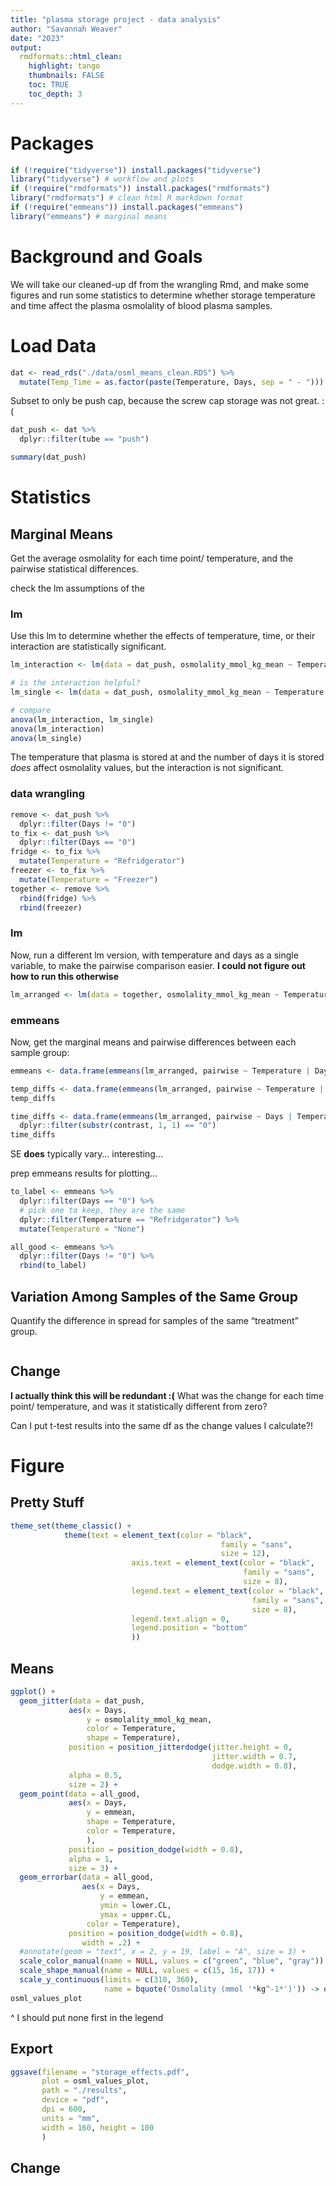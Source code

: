 ```yaml
---
title: "plasma storage project - data analysis"
author: "Savannah Weaver"
date: "2023"
output: 
  rmdformats::html_clean:
    highlight: tango
    thumbnails: FALSE
    toc: TRUE
    toc_depth: 3
---
```



# Packages

```r
if (!require("tidyverse")) install.packages("tidyverse")
library("tidyverse") # workflow and plots
if (!require("rmdformats")) install.packages("rmdformats")
library("rmdformats") # clean html R markdown format
if (!require("emmeans")) install.packages("emmeans")
library("emmeans") # marginal means
```



# Background and Goals

We will take our cleaned-up df from the wrangling Rmd, and make some figures and run some statistics to determine whether storage temperature and time affect the plasma osmolality of blood plasma samples. 





# Load Data

```r
dat <- read_rds("./data/osml_means_clean.RDS") %>% 
  mutate(Temp_Time = as.factor(paste(Temperature, Days, sep = " - ")))
```


Subset to only be push cap, because the screw cap storage was not great. :(

```r
dat_push <- dat %>% 
  dplyr::filter(tube == "push")

summary(dat_push)
```









# Statistics


## Marginal Means

Get the average osmolality for each time point/ temperature, and the pairwise statistical differences. 

check the lm assumptions of the 



### lm

Use this lm to determine whether the effects of temperature, time, or their interaction are statistically significant.

```r
lm_interaction <- lm(data = dat_push, osmolality_mmol_kg_mean ~ Temperature*Days)

# is the interaction helpful?
lm_single <- lm(data = dat_push, osmolality_mmol_kg_mean ~ Temperature + Days)

# compare
anova(lm_interaction, lm_single)
anova(lm_interaction)
anova(lm_single)
```

The temperature that plasma is stored at and the number of days it is stored *does* affect osmolality values, but the interaction is not significant.



### data wrangling

```r
remove <- dat_push %>% 
  dplyr::filter(Days != "0")
to_fix <- dat_push %>% 
  dplyr::filter(Days == "0")
fridge <- to_fix %>% 
  mutate(Temperature = "Refridgerator")
freezer <- to_fix %>% 
  mutate(Temperature = "Freezer")
together <- remove %>% 
  rbind(fridge) %>% 
  rbind(freezer)
```




### lm

Now, run a different lm version, with temperature and days as a single variable, to make the pairwise comparison easier. **I could not figure out how to run this otherwise**

```r
lm_arranged <- lm(data = together, osmolality_mmol_kg_mean ~ Temperature*Days)
```




### emmeans

Now, get the marginal means and pairwise differences between each sample group:

```r
emmeans <- data.frame(emmeans(lm_arranged, pairwise ~ Temperature | Days)$emmean) 

temp_diffs <- data.frame(emmeans(lm_arranged, pairwise ~ Temperature | Days)$contrasts)
temp_diffs

time_diffs <- data.frame(emmeans(lm_arranged, pairwise ~ Days | Temperature)$contrasts) %>% 
  dplyr::filter(substr(contrast, 1, 1) == "0")
time_diffs
```


SE **does** typically vary... interesting...


prep emmeans results for plotting...

```r
to_label <- emmeans %>% 
  dplyr::filter(Days == "0") %>% 
  # pick one to keep, they are the same
  dplyr::filter(Temperature == "Refridgerator") %>% 
  mutate(Temperature = "None")

all_good <- emmeans %>% 
  dplyr::filter(Days != "0") %>% 
  rbind(to_label)
```



## Variation Among Samples of the Same Group

Quantify the difference in spread for samples of the same "treatment" group.

```r

```




## Change

**I actually think this will be redundant :(**
What was the change for each time point/ temperature, and was it statistically different from zero?

Can I put t-test results into the same df as the change values I calculate?!






# Figure


## Pretty Stuff

```r
theme_set(theme_classic() +
            theme(text = element_text(color = "black", 
                                               family = "sans", 
                                               size = 12),
                           axis.text = element_text(color = "black", 
                                                    family = "sans", 
                                                    size = 8),
                           legend.text = element_text(color = "black", 
                                                      family = "sans", 
                                                      size = 8),
                           legend.text.align = 0,
                           legend.position = "bottom"
                           ))
```



## Means 


```r
ggplot() +
  geom_jitter(data = dat_push,
             aes(x = Days,
                 y = osmolality_mmol_kg_mean,
                 color = Temperature,
                 shape = Temperature),
             position = position_jitterdodge(jitter.height = 0, 
                                             jitter.width = 0.7,
                                             dodge.width = 0.8),
             alpha = 0.5,
             size = 2) +
  geom_point(data = all_good,
             aes(x = Days,
                 y = emmean,
                 shape = Temperature,
                 color = Temperature,
                 ),
             position = position_dodge(width = 0.8),
             alpha = 1,
             size = 3) +
  geom_errorbar(data = all_good,
                aes(x = Days,
                    y = emmean, 
                    ymin = lower.CL,
                    ymax = upper.CL,
                 color = Temperature),
             position = position_dodge(width = 0.8),
                width = .2) +
  #annotate(geom = "text", x = 2, y = 19, label = "A", size = 3) +
  scale_color_manual(name = NULL, values = c("green", "blue", "gray")) +
  scale_shape_manual(name = NULL, values = c(15, 16, 17)) +
  scale_y_continuous(limits = c(310, 360), 
                     name = bquote('Osmolality (mmol '*kg^-1*')')) -> osml_values_plot
osml_values_plot
```


^ I should put none first in the legend

## Export

```r
ggsave(filename = "storage_effects.pdf",
       plot = osml_values_plot,
       path = "./results",
       device = "pdf",
       dpi = 600,
       units = "mm",
       width = 160, height = 100
       )
```





## Change 















